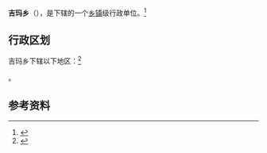 {{中国乡级行政区|54/23/33/203/000}}

'''吉玛乡'''（{{bo|z=སྐྱེ་མ་}}），是{{PRC admin/fullname|54/23/33/203/000|3}}下辖的一个[[乡镇|乡镇]]级行政单位。<ref>{{PRC admin/ref sgc|{{PRC admin/parent|54/23/33/203/000}}}}</ref>

== 行政区划 ==

吉玛乡下辖以下地区：<ref>{{PRC admin/ref sgc|54/23/33/203/000}}</ref>

{{PRC admin/children|54/23/33/203/000}}。

== 参考资料 ==

{{reflist}}

{{行政区划小作品}}
{{PRC admin/navcat|54/23/33/203/000}}